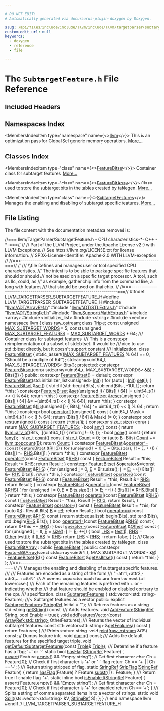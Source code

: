 ```yaml
---

# DO NOT EDIT!
# Automatically generated via docusaurus-plugin-doxygen by Doxygen.

slug: /api/files/include/include/llvm/include/llvm/targetparser/subtargetfeature-h
custom_edit_url: null
keywords:
  - doxygen
  - reference
  - file

---
```





# The `SubtargetFeature.h` File Reference

<DoxygenPage pluginConfig={pluginConfig}>



## Included Headers

<IncludesList>
<IncludesListItem
  filePath="llvm/ADT/ArrayRef.h"
  permalink="/docs/api/files/include/include/llvm/include/llvm/adt/arrayref-h"
  isLocal="true" />
<IncludesListItem
  filePath="llvm/ADT/STLExtras.h"
  permalink="/docs/api/files/include/include/llvm/include/llvm/adt/stlextras-h"
  isLocal="true" />
<IncludesListItem
  filePath="llvm/ADT/StringRef.h"
  permalink="/docs/api/files/include/include/llvm/include/llvm/adt/stringref-h"
  isLocal="true" />
<IncludesListItem
  filePath="llvm/Support/MathExtras.h"
  permalink="/docs/api/files/include/include/llvm/include/llvm/support/mathextras-h"
  isLocal="true" />
<IncludesListItem
  filePath="array"
  permalink=""
  isLocal="false" />
<IncludesListItem
  filePath="initializer_list"
  permalink=""
  isLocal="false" />
<IncludesListItem
  filePath="string"
  permalink=""
  isLocal="false" />
<IncludesListItem
  filePath="vector"
  permalink=""
  isLocal="false" />
</IncludesList>

## Namespaces Index

<MembersIndex>

<MembersIndexItem
  type="namespace"
  name={<><a href="/docs/api/namespaces/llvm">llvm</a></>}>
This is an optimization pass for GlobalISel generic memory operations. <a href="/docs/api/namespaces/llvm/#details">More...</a>
</MembersIndexItem>

</MembersIndex>

## Classes Index

<MembersIndex>

<MembersIndexItem
  type="class"
  name={<><a href="/docs/api/classes/llvm/featurebitset">FeatureBitset</a></>}>
Container class for subtarget features. <a href="/docs/api/classes/llvm/featurebitset/#details">More...</a>
</MembersIndexItem>

<MembersIndexItem
  type="class"
  name={<><a href="/docs/api/classes/llvm/featurebitarray">FeatureBitArray</a></>}>
Class used to store the subtarget bits in the tables created by tablegen. <a href="/docs/api/classes/llvm/featurebitarray/#details">More...</a>
</MembersIndexItem>

<MembersIndexItem
  type="class"
  name={<><a href="/docs/api/classes/llvm/subtargetfeatures">SubtargetFeatures</a></>}>
Manages the enabling and disabling of subtarget specific features. <a href="/docs/api/classes/llvm/subtargetfeatures/#details">More...</a>
</MembersIndexItem>

</MembersIndex>


## File Listing

The file content with the documentation metadata removed is:

<ProgramListing>

<Link id="l00001" /><CodeLine lineNumber="1"><span class="doxyHighlightComment">//=== llvm/TargetParser/SubtargetFeature.h - CPU characteristics-&#42;- C++ -&#42;-===//</span></CodeLine>
<Link id="l00002" /><CodeLine lineNumber="2"><span class="doxyHighlightComment">//</span></CodeLine>
<Link id="l00003" /><CodeLine lineNumber="3"><span class="doxyHighlightComment">// Part of the LLVM Project, under the Apache License v2.0 with LLVM Exceptions.</span></CodeLine>
<Link id="l00004" /><CodeLine lineNumber="4"><span class="doxyHighlightComment">// See https://llvm.org/LICENSE.txt for license information.</span></CodeLine>
<Link id="l00005" /><CodeLine lineNumber="5"><span class="doxyHighlightComment">// SPDX-License-Identifier: Apache-2.0 WITH LLVM-exception</span></CodeLine>
<Link id="l00006" /><CodeLine lineNumber="6"><span class="doxyHighlightComment">//</span></CodeLine>
<Link id="l00007" /><CodeLine lineNumber="7"><span class="doxyHighlightComment">//===----------------------------------------------------------------------===//</span></CodeLine>
<Link id="l00008" /><CodeLine lineNumber="8"><span class="doxyHighlightComment">//</span></CodeLine>
<Link id="l00009" /><CodeLine lineNumber="9"><span class="doxyHighlightComment">/// \\file Defines and manages user or tool specified CPU characteristics.</span></CodeLine>
<Link id="l00010" /><CodeLine lineNumber="10"><span class="doxyHighlightComment">/// The intent is to be able to package specific features that should or should</span></CodeLine>
<Link id="l00011" /><CodeLine lineNumber="11"><span class="doxyHighlightComment">/// not be used on a specific target processor.  A tool, such as llc, could, as</span></CodeLine>
<Link id="l00012" /><CodeLine lineNumber="12"><span class="doxyHighlightComment">/// as example, gather chip info from the command line, a long with features</span></CodeLine>
<Link id="l00013" /><CodeLine lineNumber="13"><span class="doxyHighlightComment">/// that should be used on that chip.</span></CodeLine>
<Link id="l00014" /><CodeLine lineNumber="14"><span class="doxyHighlightComment">//</span></CodeLine>
<Link id="l00015" /><CodeLine lineNumber="15"><span class="doxyHighlightComment">//===----------------------------------------------------------------------===//</span></CodeLine>
<Link id="l00016" /><CodeLine lineNumber="16"></CodeLine>
<Link id="l00017" /><CodeLine lineNumber="17"><span class="doxyHighlightPreprocessor">#ifndef LLVM&#95;TARGETPARSER&#95;SUBTARGETFEATURE&#95;H</span></CodeLine>
<Link id="l00018" /><CodeLine lineNumber="18"><span class="doxyHighlightPreprocessor">#define LLVM&#95;TARGETPARSER&#95;SUBTARGETFEATURE&#95;H</span></CodeLine>
<Link id="l00019" /><CodeLine lineNumber="19"></CodeLine>
<Link id="l00020" /><CodeLine lineNumber="20"><span class="doxyHighlightPreprocessor">#include &quot;<a href="/docs/api/files/include/include/llvm/include/llvm/adt/arrayref-h">llvm/ADT/ArrayRef.h</a>&quot;</span></CodeLine>
<Link id="l00021" /><CodeLine lineNumber="21"><span class="doxyHighlightPreprocessor">#include &quot;<a href="/docs/api/files/include/include/llvm/include/llvm/adt/stlextras-h">llvm/ADT/STLExtras.h</a>&quot;</span></CodeLine>
<Link id="l00022" /><CodeLine lineNumber="22"><span class="doxyHighlightPreprocessor">#include &quot;<a href="/docs/api/files/include/include/llvm/include/llvm/adt/stringref-h">llvm/ADT/StringRef.h</a>&quot;</span></CodeLine>
<Link id="l00023" /><CodeLine lineNumber="23"><span class="doxyHighlightPreprocessor">#include &quot;<a href="/docs/api/files/include/include/llvm/include/llvm/support/mathextras-h">llvm/Support/MathExtras.h</a>&quot;</span></CodeLine>
<Link id="l00024" /><CodeLine lineNumber="24"><span class="doxyHighlightPreprocessor">#include &lt;array&gt;</span></CodeLine>
<Link id="l00025" /><CodeLine lineNumber="25"><span class="doxyHighlightPreprocessor">#include &lt;initializer&#95;list&gt;</span></CodeLine>
<Link id="l00026" /><CodeLine lineNumber="26"><span class="doxyHighlightPreprocessor">#include &lt;string&gt;</span></CodeLine>
<Link id="l00027" /><CodeLine lineNumber="27"><span class="doxyHighlightPreprocessor">#include &lt;vector&gt;</span></CodeLine>
<Link id="l00028" /><CodeLine lineNumber="28"></CodeLine>
<Link id="l00029" /><CodeLine lineNumber="29"><span class="doxyHighlightKeyword">namespace </span><span class="doxyHighlight"><a href="/docs/api/namespaces/llvm">llvm</a> &#123;</span></CodeLine>
<Link id="l00030" /><CodeLine lineNumber="30"></CodeLine>
<Link id="l00031" /><CodeLine lineNumber="31"><span class="doxyHighlightKeyword">class </span><span class="doxyHighlight"><a href="/docs/api/classes/llvm/raw-ostream">raw&#95;ostream</a>;</span></CodeLine>
<Link id="l00032" /><CodeLine lineNumber="32"><span class="doxyHighlightKeyword">class </span><span class="doxyHighlight"><a href="/docs/api/classes/llvm/triple">Triple</a>;</span></CodeLine>
<Link id="l00033" /><CodeLine lineNumber="33"></CodeLine>
<Link id="l00034" /><CodeLine lineNumber="34" lineLink="/docs/api/namespaces/llvm/#aba72d8ae24eb61078096f50ae780bd30"><span class="doxyHighlightKeyword">const</span><span class="doxyHighlight"> </span><span class="doxyHighlightKeywordType">unsigned</span><span class="doxyHighlight"> <a href="/docs/api/namespaces/llvm/#aba72d8ae24eb61078096f50ae780bd30">MAX&#95;SUBTARGET&#95;WORDS</a> = 5;</span></CodeLine>
<Link id="l00035" /><CodeLine lineNumber="35" lineLink="/docs/api/namespaces/llvm/#a01df264ee0f0b191e89311709c67f0dc"><span class="doxyHighlightKeyword">const</span><span class="doxyHighlight"> </span><span class="doxyHighlightKeywordType">unsigned</span><span class="doxyHighlight"> <a href="/docs/api/namespaces/llvm/#a01df264ee0f0b191e89311709c67f0dc">MAX&#95;SUBTARGET&#95;FEATURES</a> = <a href="/docs/api/namespaces/llvm/#aba72d8ae24eb61078096f50ae780bd30">MAX&#95;SUBTARGET&#95;WORDS</a> &#42; 64;</span></CodeLine>
<Link id="l00036" /><CodeLine lineNumber="36"></CodeLine>
<Link id="l00037" /><CodeLine lineNumber="37"><span class="doxyHighlightComment">/// Container class for subtarget features.</span></CodeLine>
<Link id="l00038" /><CodeLine lineNumber="38"><span class="doxyHighlightComment">/// This is a constexpr reimplementation of a subset of std::bitset. It would be</span></CodeLine>
<Link id="l00039" /><CodeLine lineNumber="39"><span class="doxyHighlightComment">/// nice to use std::bitset directly, but it doesn&#39;t support constant</span></CodeLine>
<Link id="l00040" /><CodeLine lineNumber="40"><span class="doxyHighlightComment">/// initialization.</span></CodeLine>
<Link id="l00041" /><CodeLine lineNumber="41" lineLink="/docs/api/classes/llvm/featurebitset"><span class="doxyHighlightKeyword">class </span><span class="doxyHighlight"><a href="/docs/api/classes/llvm/featurebitset/#a0e07d5143362d63a8202333029b280e8">FeatureBitset</a> &#123;</span></CodeLine>
<Link id="l00042" /><CodeLine lineNumber="42"><span class="doxyHighlight">  </span><span class="doxyHighlightKeyword">static&#95;assert</span><span class="doxyHighlight">((<a href="/docs/api/namespaces/llvm/#a01df264ee0f0b191e89311709c67f0dc">MAX&#95;SUBTARGET&#95;FEATURES</a> % 64) == 0,</span></CodeLine>
<Link id="l00043" /><CodeLine lineNumber="43"><span class="doxyHighlight">                </span><span class="doxyHighlightStringLiteral">&quot;Should be a multiple of 64!&quot;</span><span class="doxyHighlight">);</span></CodeLine>
<Link id="l00044" /><CodeLine lineNumber="44"><span class="doxyHighlight">  std::array&lt;uint64&#95;t, MAX&#95;SUBTARGET&#95;WORDS&gt; Bits&#123;&#125;;</span></CodeLine>
<Link id="l00045" /><CodeLine lineNumber="45"></CodeLine>
<Link id="l00046" /><CodeLine lineNumber="46"><span class="doxyHighlightKeyword">protected</span><span class="doxyHighlight">:</span></CodeLine>
<Link id="l00047" /><CodeLine lineNumber="47" lineLink="/docs/api/classes/llvm/featurebitset/#a0e07d5143362d63a8202333029b280e8"><span class="doxyHighlight">  </span><span class="doxyHighlightKeyword">constexpr</span><span class="doxyHighlight"> <a href="/docs/api/classes/llvm/featurebitset/#a0e07d5143362d63a8202333029b280e8">FeatureBitset</a>(</span><span class="doxyHighlightKeyword">const</span><span class="doxyHighlight"> std::array&lt;uint64&#95;t, MAX&#95;SUBTARGET&#95;WORDS&gt; &amp;<a href="/docs/api/files/lib/lib/ir/builtingcs-cpp/#ae76959fe811ba090de4cba69ac00f1da">B</a>)</span></CodeLine>
<Link id="l00048" /><CodeLine lineNumber="48"><span class="doxyHighlight">      : Bits&#123;<a href="/docs/api/files/lib/lib/ir/builtingcs-cpp/#ae76959fe811ba090de4cba69ac00f1da">B</a>&#125; &#123;&#125;</span></CodeLine>
<Link id="l00049" /><CodeLine lineNumber="49"></CodeLine>
<Link id="l00050" /><CodeLine lineNumber="50"><span class="doxyHighlightKeyword">public</span><span class="doxyHighlight">:</span></CodeLine>
<Link id="l00051" /><CodeLine lineNumber="51" lineLink="/docs/api/classes/llvm/featurebitset/#a5c5ae7d3a4707f06790b68ef0422a23d"><span class="doxyHighlight">  </span><span class="doxyHighlightKeyword">constexpr</span><span class="doxyHighlight"> <a href="/docs/api/classes/llvm/featurebitset/#a5c5ae7d3a4707f06790b68ef0422a23d">FeatureBitset</a>() = </span><span class="doxyHighlightKeywordFlow">default</span><span class="doxyHighlight">;</span></CodeLine>
<Link id="l00052" /><CodeLine lineNumber="52" lineLink="/docs/api/classes/llvm/featurebitset/#a89c823aee257d38096846f2ec188a38a"><span class="doxyHighlight">  </span><span class="doxyHighlightKeyword">constexpr</span><span class="doxyHighlight"> <a href="/docs/api/classes/llvm/featurebitset/#a89c823aee257d38096846f2ec188a38a">FeatureBitset</a>(std::initializer&#95;list&lt;unsigned&gt; <a href="/docs/api/classes/llvm/init">Init</a>) &#123;</span></CodeLine>
<Link id="l00053" /><CodeLine lineNumber="53"><span class="doxyHighlight">    </span><span class="doxyHighlightKeywordFlow">for</span><span class="doxyHighlight"> (</span><span class="doxyHighlightKeyword">auto</span><span class="doxyHighlight"> <a href="/docs/api/files/lib/lib/support/md5-cpp/#ac0eafdc9ee161b71e7af98af736952fd">I</a> : <a href="/docs/api/classes/llvm/init">Init</a>)</span></CodeLine>
<Link id="l00054" /><CodeLine lineNumber="54"><span class="doxyHighlight">      <a href="/docs/api/classes/llvm/featurebitset/#a54e5f414a306634a73023a4ca94aa776">set</a>(<a href="/docs/api/files/lib/lib/support/md5-cpp/#ac0eafdc9ee161b71e7af98af736952fd">I</a>);</span></CodeLine>
<Link id="l00055" /><CodeLine lineNumber="55"><span class="doxyHighlight">  &#125;</span></CodeLine>
<Link id="l00056" /><CodeLine lineNumber="56"></CodeLine>
<Link id="l00057" /><CodeLine lineNumber="57" lineLink="/docs/api/classes/llvm/featurebitset/#a54e5f414a306634a73023a4ca94aa776"><span class="doxyHighlight">  <a href="/docs/api/classes/llvm/featurebitset/#a0e07d5143362d63a8202333029b280e8">FeatureBitset</a> &amp;<a href="/docs/api/classes/llvm/featurebitset/#a54e5f414a306634a73023a4ca94aa776">set</a>() &#123;</span></CodeLine>
<Link id="l00058" /><CodeLine lineNumber="58"><span class="doxyHighlight">    std::fill(std::begin(Bits), std::end(Bits), -1ULL);</span></CodeLine>
<Link id="l00059" /><CodeLine lineNumber="59"><span class="doxyHighlight">    </span><span class="doxyHighlightKeywordFlow">return</span><span class="doxyHighlight"> &#42;</span><span class="doxyHighlightKeyword">this</span><span class="doxyHighlight">;</span></CodeLine>
<Link id="l00060" /><CodeLine lineNumber="60"><span class="doxyHighlight">  &#125;</span></CodeLine>
<Link id="l00061" /><CodeLine lineNumber="61"></CodeLine>
<Link id="l00062" /><CodeLine lineNumber="62" lineLink="/docs/api/classes/llvm/featurebitset/#a441d6d7b026c4de8b2c7f864cdf0efef"><span class="doxyHighlight">  </span><span class="doxyHighlightKeyword">constexpr</span><span class="doxyHighlight"> <a href="/docs/api/classes/llvm/featurebitset/#a0e07d5143362d63a8202333029b280e8">FeatureBitset</a> &amp;<a href="/docs/api/classes/llvm/featurebitset/#a441d6d7b026c4de8b2c7f864cdf0efef">set</a>(</span><span class="doxyHighlightKeywordType">unsigned</span><span class="doxyHighlight"> <a href="/docs/api/files/lib/lib/support/md5-cpp/#ac0eafdc9ee161b71e7af98af736952fd">I</a>) &#123;</span></CodeLine>
<Link id="l00063" /><CodeLine lineNumber="63"><span class="doxyHighlight">    Bits&#91;<a href="/docs/api/files/lib/lib/support/md5-cpp/#ac0eafdc9ee161b71e7af98af736952fd">I</a> / 64&#93; |= uint64&#95;t(1) &lt;&lt; (<a href="/docs/api/files/lib/lib/support/md5-cpp/#ac0eafdc9ee161b71e7af98af736952fd">I</a> % 64);</span></CodeLine>
<Link id="l00064" /><CodeLine lineNumber="64"><span class="doxyHighlight">    </span><span class="doxyHighlightKeywordFlow">return</span><span class="doxyHighlight"> &#42;</span><span class="doxyHighlightKeyword">this</span><span class="doxyHighlight">;</span></CodeLine>
<Link id="l00065" /><CodeLine lineNumber="65"><span class="doxyHighlight">  &#125;</span></CodeLine>
<Link id="l00066" /><CodeLine lineNumber="66"></CodeLine>
<Link id="l00067" /><CodeLine lineNumber="67" lineLink="/docs/api/classes/llvm/featurebitset/#a20907c2cbc50e3cad93df4c7e49e2b3b"><span class="doxyHighlight">  </span><span class="doxyHighlightKeyword">constexpr</span><span class="doxyHighlight"> <a href="/docs/api/classes/llvm/featurebitset/#a0e07d5143362d63a8202333029b280e8">FeatureBitset</a> &amp;<a href="/docs/api/classes/llvm/featurebitset/#a20907c2cbc50e3cad93df4c7e49e2b3b">reset</a>(</span><span class="doxyHighlightKeywordType">unsigned</span><span class="doxyHighlight"> <a href="/docs/api/files/lib/lib/support/md5-cpp/#ac0eafdc9ee161b71e7af98af736952fd">I</a>) &#123;</span></CodeLine>
<Link id="l00068" /><CodeLine lineNumber="68"><span class="doxyHighlight">    Bits&#91;<a href="/docs/api/files/lib/lib/support/md5-cpp/#ac0eafdc9ee161b71e7af98af736952fd">I</a> / 64&#93; &amp;= ~(uint64&#95;t(1) &lt;&lt; (<a href="/docs/api/files/lib/lib/support/md5-cpp/#ac0eafdc9ee161b71e7af98af736952fd">I</a> % 64));</span></CodeLine>
<Link id="l00069" /><CodeLine lineNumber="69"><span class="doxyHighlight">    </span><span class="doxyHighlightKeywordFlow">return</span><span class="doxyHighlight"> &#42;</span><span class="doxyHighlightKeyword">this</span><span class="doxyHighlight">;</span></CodeLine>
<Link id="l00070" /><CodeLine lineNumber="70"><span class="doxyHighlight">  &#125;</span></CodeLine>
<Link id="l00071" /><CodeLine lineNumber="71"></CodeLine>
<Link id="l00072" /><CodeLine lineNumber="72" lineLink="/docs/api/classes/llvm/featurebitset/#a54ab816fd39422eb444d7d1e01b50dd0"><span class="doxyHighlight">  </span><span class="doxyHighlightKeyword">constexpr</span><span class="doxyHighlight"> <a href="/docs/api/classes/llvm/featurebitset/#a0e07d5143362d63a8202333029b280e8">FeatureBitset</a> &amp;<a href="/docs/api/classes/llvm/featurebitset/#a54ab816fd39422eb444d7d1e01b50dd0">flip</a>(</span><span class="doxyHighlightKeywordType">unsigned</span><span class="doxyHighlight"> <a href="/docs/api/files/lib/lib/support/md5-cpp/#ac0eafdc9ee161b71e7af98af736952fd">I</a>) &#123;</span></CodeLine>
<Link id="l00073" /><CodeLine lineNumber="73"><span class="doxyHighlight">    Bits&#91;<a href="/docs/api/files/lib/lib/support/md5-cpp/#ac0eafdc9ee161b71e7af98af736952fd">I</a> / 64&#93; ^= uint64&#95;t(1) &lt;&lt; (<a href="/docs/api/files/lib/lib/support/md5-cpp/#ac0eafdc9ee161b71e7af98af736952fd">I</a> % 64);</span></CodeLine>
<Link id="l00074" /><CodeLine lineNumber="74"><span class="doxyHighlight">    </span><span class="doxyHighlightKeywordFlow">return</span><span class="doxyHighlight"> &#42;</span><span class="doxyHighlightKeyword">this</span><span class="doxyHighlight">;</span></CodeLine>
<Link id="l00075" /><CodeLine lineNumber="75"><span class="doxyHighlight">  &#125;</span></CodeLine>
<Link id="l00076" /><CodeLine lineNumber="76"></CodeLine>
<Link id="l00077" /><CodeLine lineNumber="77" lineLink="/docs/api/classes/llvm/featurebitset/#a252c6da0883abd4893ce1b1831401274"><span class="doxyHighlight">  </span><span class="doxyHighlightKeyword">constexpr</span><span class="doxyHighlight"> </span><span class="doxyHighlightKeywordType">bool</span><span class="doxyHighlight"> <a href="/docs/api/classes/llvm/featurebitset/#a252c6da0883abd4893ce1b1831401274">operator&#91;&#93;</a>(</span><span class="doxyHighlightKeywordType">unsigned</span><span class="doxyHighlight"> <a href="/docs/api/files/lib/lib/support/md5-cpp/#ac0eafdc9ee161b71e7af98af736952fd">I</a>)</span><span class="doxyHighlightKeyword"> const </span><span class="doxyHighlight">&#123;</span></CodeLine>
<Link id="l00078" /><CodeLine lineNumber="78"><span class="doxyHighlight">    uint64&#95;t Mask = uint64&#95;t(1) &lt;&lt; (<a href="/docs/api/files/lib/lib/support/md5-cpp/#ac0eafdc9ee161b71e7af98af736952fd">I</a> % 64);</span></CodeLine>
<Link id="l00079" /><CodeLine lineNumber="79"><span class="doxyHighlight">    </span><span class="doxyHighlightKeywordFlow">return</span><span class="doxyHighlight"> (Bits&#91;<a href="/docs/api/files/lib/lib/support/md5-cpp/#ac0eafdc9ee161b71e7af98af736952fd">I</a> / 64&#93; &amp; Mask) != 0;</span></CodeLine>
<Link id="l00080" /><CodeLine lineNumber="80"><span class="doxyHighlight">  &#125;</span></CodeLine>
<Link id="l00081" /><CodeLine lineNumber="81"></CodeLine>
<Link id="l00082" /><CodeLine lineNumber="82" lineLink="/docs/api/classes/llvm/featurebitset/#a4fce0696a3465a5f24d788288f23f6bf"><span class="doxyHighlight">  </span><span class="doxyHighlightKeyword">constexpr</span><span class="doxyHighlight"> </span><span class="doxyHighlightKeywordType">bool</span><span class="doxyHighlight"> <a href="/docs/api/classes/llvm/featurebitset/#a4fce0696a3465a5f24d788288f23f6bf">test</a>(</span><span class="doxyHighlightKeywordType">unsigned</span><span class="doxyHighlight"> <a href="/docs/api/files/lib/lib/support/md5-cpp/#ac0eafdc9ee161b71e7af98af736952fd">I</a>)</span><span class="doxyHighlightKeyword"> const </span><span class="doxyHighlight">&#123; </span><span class="doxyHighlightKeywordFlow">return</span><span class="doxyHighlight"> (&#42;</span><span class="doxyHighlightKeyword">this</span><span class="doxyHighlight">)&#91;<a href="/docs/api/files/lib/lib/support/md5-cpp/#ac0eafdc9ee161b71e7af98af736952fd">I</a>&#93;; &#125;</span></CodeLine>
<Link id="l00083" /><CodeLine lineNumber="83"></CodeLine>
<Link id="l00084" /><CodeLine lineNumber="84" lineLink="/docs/api/classes/llvm/featurebitset/#aec33832bdf233909649a8632be33aa0c"><span class="doxyHighlight">  </span><span class="doxyHighlightKeyword">constexpr</span><span class="doxyHighlight"> </span><span class="doxyHighlightKeywordType">size&#95;t</span><span class="doxyHighlight"> <a href="/docs/api/classes/llvm/featurebitset/#aec33832bdf233909649a8632be33aa0c">size</a>()</span><span class="doxyHighlightKeyword"> const </span><span class="doxyHighlight">&#123; </span><span class="doxyHighlightKeywordFlow">return</span><span class="doxyHighlight"> <a href="/docs/api/namespaces/llvm/#a01df264ee0f0b191e89311709c67f0dc">MAX&#95;SUBTARGET&#95;FEATURES</a>; &#125;</span></CodeLine>
<Link id="l00085" /><CodeLine lineNumber="85"></CodeLine>
<Link id="l00086" /><CodeLine lineNumber="86" lineLink="/docs/api/classes/llvm/featurebitset/#a13ecaf937de861fc3149cea0da6b82b2"><span class="doxyHighlight">  </span><span class="doxyHighlightKeywordType">bool</span><span class="doxyHighlight"> <a href="/docs/api/classes/llvm/featurebitset/#a13ecaf937de861fc3149cea0da6b82b2">any</a>()</span><span class="doxyHighlightKeyword"> const </span><span class="doxyHighlight">&#123;</span></CodeLine>
<Link id="l00087" /><CodeLine lineNumber="87"><span class="doxyHighlight">    </span><span class="doxyHighlightKeywordFlow">return</span><span class="doxyHighlight"> <a href="/docs/api/namespaces/llvm/#a61d13d6824ec46c31260a4fd0997eda0">llvm::any&#95;of</a>(Bits, &#91;&#93;(uint64&#95;t <a href="/docs/api/files/lib/lib/support/md5-cpp/#ac0eafdc9ee161b71e7af98af736952fd">I</a>) &#123; </span><span class="doxyHighlightKeywordFlow">return</span><span class="doxyHighlight"> <a href="/docs/api/files/lib/lib/support/md5-cpp/#ac0eafdc9ee161b71e7af98af736952fd">I</a> != 0; &#125;);</span></CodeLine>
<Link id="l00088" /><CodeLine lineNumber="88"><span class="doxyHighlight">  &#125;</span></CodeLine>
<Link id="l00089" /><CodeLine lineNumber="89" lineLink="/docs/api/classes/llvm/featurebitset/#abfdb417afa4938d4f4208235ebc65c7c"><span class="doxyHighlight">  </span><span class="doxyHighlightKeywordType">bool</span><span class="doxyHighlight"> <a href="/docs/api/classes/llvm/featurebitset/#abfdb417afa4938d4f4208235ebc65c7c">none</a>()</span><span class="doxyHighlightKeyword"> const </span><span class="doxyHighlight">&#123; </span><span class="doxyHighlightKeywordFlow">return</span><span class="doxyHighlight"> !<a href="/docs/api/classes/llvm/featurebitset/#a13ecaf937de861fc3149cea0da6b82b2">any</a>(); &#125;</span></CodeLine>
<Link id="l00090" /><CodeLine lineNumber="90" lineLink="/docs/api/classes/llvm/featurebitset/#a6ce4789ee3e938b5f21eb532291e7ffa"><span class="doxyHighlight">  </span><span class="doxyHighlightKeywordType">size&#95;t</span><span class="doxyHighlight"> <a href="/docs/api/classes/llvm/featurebitset/#a6ce4789ee3e938b5f21eb532291e7ffa">count</a>()</span><span class="doxyHighlightKeyword"> const </span><span class="doxyHighlight">&#123;</span></CodeLine>
<Link id="l00091" /><CodeLine lineNumber="91"><span class="doxyHighlight">    </span><span class="doxyHighlightKeywordType">size&#95;t</span><span class="doxyHighlight"> <a href="/docs/api/namespaces/llvm/#a845e08be4b0320d66901a66b0c0e9509">Count</a> = 0;</span></CodeLine>
<Link id="l00092" /><CodeLine lineNumber="92"><span class="doxyHighlight">    </span><span class="doxyHighlightKeywordFlow">for</span><span class="doxyHighlight"> (</span><span class="doxyHighlightKeyword">auto</span><span class="doxyHighlight"> <a href="/docs/api/files/lib/lib/ir/builtingcs-cpp/#ae76959fe811ba090de4cba69ac00f1da">B</a> : Bits)</span></CodeLine>
<Link id="l00093" /><CodeLine lineNumber="93"><span class="doxyHighlight">      <a href="/docs/api/namespaces/llvm/#a845e08be4b0320d66901a66b0c0e9509">Count</a> += <a href="/docs/api/namespaces/llvm/#a0eea77e7bfa82e0219d2ec7b4efbc94f">llvm::popcount</a>(<a href="/docs/api/files/lib/lib/ir/builtingcs-cpp/#ae76959fe811ba090de4cba69ac00f1da">B</a>);</span></CodeLine>
<Link id="l00094" /><CodeLine lineNumber="94"><span class="doxyHighlight">    </span><span class="doxyHighlightKeywordFlow">return</span><span class="doxyHighlight"> <a href="/docs/api/namespaces/llvm/#a845e08be4b0320d66901a66b0c0e9509">Count</a>;</span></CodeLine>
<Link id="l00095" /><CodeLine lineNumber="95"><span class="doxyHighlight">  &#125;</span></CodeLine>
<Link id="l00096" /><CodeLine lineNumber="96"></CodeLine>
<Link id="l00097" /><CodeLine lineNumber="97" lineLink="/docs/api/classes/llvm/featurebitset/#a30c6de56b09a8e08ecda9c0d34914ad8"><span class="doxyHighlight">  </span><span class="doxyHighlightKeyword">constexpr</span><span class="doxyHighlight"> <a href="/docs/api/classes/llvm/featurebitset/#a0e07d5143362d63a8202333029b280e8">FeatureBitset</a> &amp;<a href="/docs/api/classes/llvm/featurebitset/#a30c6de56b09a8e08ecda9c0d34914ad8">operator^=</a>(</span><span class="doxyHighlightKeyword">const</span><span class="doxyHighlight"> <a href="/docs/api/classes/llvm/featurebitset/#a0e07d5143362d63a8202333029b280e8">FeatureBitset</a> &amp;<a href="/docs/api/files/lib/lib/target/lib/target/x86/x86partialreduction-cpp/#a87b8bfbbe9d8f7146d7f20a5fb42efd0">RHS</a>) &#123;</span></CodeLine>
<Link id="l00098" /><CodeLine lineNumber="98"><span class="doxyHighlight">    </span><span class="doxyHighlightKeywordFlow">for</span><span class="doxyHighlight"> (</span><span class="doxyHighlightKeywordType">unsigned</span><span class="doxyHighlight"> <a href="/docs/api/files/lib/lib/support/md5-cpp/#ac0eafdc9ee161b71e7af98af736952fd">I</a> = 0, <a href="/docs/api/files/lib/lib/ir/builtingcs-cpp/#abb2b3a60ccc38a28239e19a1646e0c8a">E</a> = Bits.size(); <a href="/docs/api/files/lib/lib/support/md5-cpp/#ac0eafdc9ee161b71e7af98af736952fd">I</a> != <a href="/docs/api/files/lib/lib/ir/builtingcs-cpp/#abb2b3a60ccc38a28239e19a1646e0c8a">E</a>; ++<a href="/docs/api/files/lib/lib/support/md5-cpp/#ac0eafdc9ee161b71e7af98af736952fd">I</a>) &#123;</span></CodeLine>
<Link id="l00099" /><CodeLine lineNumber="99"><span class="doxyHighlight">      Bits&#91;<a href="/docs/api/files/lib/lib/support/md5-cpp/#ac0eafdc9ee161b71e7af98af736952fd">I</a>&#93; ^= <a href="/docs/api/files/lib/lib/target/lib/target/x86/x86partialreduction-cpp/#a87b8bfbbe9d8f7146d7f20a5fb42efd0">RHS</a>.Bits&#91;<a href="/docs/api/files/lib/lib/support/md5-cpp/#ac0eafdc9ee161b71e7af98af736952fd">I</a>&#93;;</span></CodeLine>
<Link id="l00100" /><CodeLine lineNumber="100"><span class="doxyHighlight">    &#125;</span></CodeLine>
<Link id="l00101" /><CodeLine lineNumber="101"><span class="doxyHighlight">    </span><span class="doxyHighlightKeywordFlow">return</span><span class="doxyHighlight"> &#42;</span><span class="doxyHighlightKeyword">this</span><span class="doxyHighlight">;</span></CodeLine>
<Link id="l00102" /><CodeLine lineNumber="102"><span class="doxyHighlight">  &#125;</span></CodeLine>
<Link id="l00103" /><CodeLine lineNumber="103" lineLink="/docs/api/classes/llvm/featurebitset/#af61fb4511c9b52023328d035c3f36ea0"><span class="doxyHighlight">  </span><span class="doxyHighlightKeyword">constexpr</span><span class="doxyHighlight"> <a href="/docs/api/classes/llvm/featurebitset/#a0e07d5143362d63a8202333029b280e8">FeatureBitset</a> <a href="/docs/api/classes/llvm/featurebitset/#af61fb4511c9b52023328d035c3f36ea0">operator^</a>(</span><span class="doxyHighlightKeyword">const</span><span class="doxyHighlight"> <a href="/docs/api/classes/llvm/featurebitset/#a0e07d5143362d63a8202333029b280e8">FeatureBitset</a> &amp;<a href="/docs/api/files/lib/lib/target/lib/target/x86/x86partialreduction-cpp/#a87b8bfbbe9d8f7146d7f20a5fb42efd0">RHS</a>)</span><span class="doxyHighlightKeyword"> const </span><span class="doxyHighlight">&#123;</span></CodeLine>
<Link id="l00104" /><CodeLine lineNumber="104"><span class="doxyHighlight">    <a href="/docs/api/classes/llvm/featurebitset/#a0e07d5143362d63a8202333029b280e8">FeatureBitset</a> Result = &#42;</span><span class="doxyHighlightKeyword">this</span><span class="doxyHighlight">;</span></CodeLine>
<Link id="l00105" /><CodeLine lineNumber="105"><span class="doxyHighlight">    Result ^= <a href="/docs/api/files/lib/lib/target/lib/target/x86/x86partialreduction-cpp/#a87b8bfbbe9d8f7146d7f20a5fb42efd0">RHS</a>;</span></CodeLine>
<Link id="l00106" /><CodeLine lineNumber="106"><span class="doxyHighlight">    </span><span class="doxyHighlightKeywordFlow">return</span><span class="doxyHighlight"> Result;</span></CodeLine>
<Link id="l00107" /><CodeLine lineNumber="107"><span class="doxyHighlight">  &#125;</span></CodeLine>
<Link id="l00108" /><CodeLine lineNumber="108"></CodeLine>
<Link id="l00109" /><CodeLine lineNumber="109" lineLink="/docs/api/classes/llvm/featurebitset/#a10d75044bbec3109319d5c4cc84e401e"><span class="doxyHighlight">  </span><span class="doxyHighlightKeyword">constexpr</span><span class="doxyHighlight"> <a href="/docs/api/classes/llvm/featurebitset/#a0e07d5143362d63a8202333029b280e8">FeatureBitset</a> &amp;<a href="/docs/api/classes/llvm/featurebitset/#a10d75044bbec3109319d5c4cc84e401e">operator&amp;=</a>(</span><span class="doxyHighlightKeyword">const</span><span class="doxyHighlight"> <a href="/docs/api/classes/llvm/featurebitset/#a0e07d5143362d63a8202333029b280e8">FeatureBitset</a> &amp;<a href="/docs/api/files/lib/lib/target/lib/target/x86/x86partialreduction-cpp/#a87b8bfbbe9d8f7146d7f20a5fb42efd0">RHS</a>) &#123;</span></CodeLine>
<Link id="l00110" /><CodeLine lineNumber="110"><span class="doxyHighlight">    </span><span class="doxyHighlightKeywordFlow">for</span><span class="doxyHighlight"> (</span><span class="doxyHighlightKeywordType">unsigned</span><span class="doxyHighlight"> <a href="/docs/api/files/lib/lib/support/md5-cpp/#ac0eafdc9ee161b71e7af98af736952fd">I</a> = 0, <a href="/docs/api/files/lib/lib/ir/builtingcs-cpp/#abb2b3a60ccc38a28239e19a1646e0c8a">E</a> = Bits.size(); <a href="/docs/api/files/lib/lib/support/md5-cpp/#ac0eafdc9ee161b71e7af98af736952fd">I</a> != <a href="/docs/api/files/lib/lib/ir/builtingcs-cpp/#abb2b3a60ccc38a28239e19a1646e0c8a">E</a>; ++<a href="/docs/api/files/lib/lib/support/md5-cpp/#ac0eafdc9ee161b71e7af98af736952fd">I</a>)</span></CodeLine>
<Link id="l00111" /><CodeLine lineNumber="111"><span class="doxyHighlight">      Bits&#91;<a href="/docs/api/files/lib/lib/support/md5-cpp/#ac0eafdc9ee161b71e7af98af736952fd">I</a>&#93; &amp;= <a href="/docs/api/files/lib/lib/target/lib/target/x86/x86partialreduction-cpp/#a87b8bfbbe9d8f7146d7f20a5fb42efd0">RHS</a>.Bits&#91;<a href="/docs/api/files/lib/lib/support/md5-cpp/#ac0eafdc9ee161b71e7af98af736952fd">I</a>&#93;;</span></CodeLine>
<Link id="l00112" /><CodeLine lineNumber="112"><span class="doxyHighlight">    </span><span class="doxyHighlightKeywordFlow">return</span><span class="doxyHighlight"> &#42;</span><span class="doxyHighlightKeyword">this</span><span class="doxyHighlight">;</span></CodeLine>
<Link id="l00113" /><CodeLine lineNumber="113"><span class="doxyHighlight">  &#125;</span></CodeLine>
<Link id="l00114" /><CodeLine lineNumber="114" lineLink="/docs/api/classes/llvm/featurebitset/#a9221eae36e693fc83edc21a048222d31"><span class="doxyHighlight">  </span><span class="doxyHighlightKeyword">constexpr</span><span class="doxyHighlight"> <a href="/docs/api/classes/llvm/featurebitset/#a0e07d5143362d63a8202333029b280e8">FeatureBitset</a> <a href="/docs/api/classes/llvm/featurebitset/#a9221eae36e693fc83edc21a048222d31">operator&amp;</a>(</span><span class="doxyHighlightKeyword">const</span><span class="doxyHighlight"> <a href="/docs/api/classes/llvm/featurebitset/#a0e07d5143362d63a8202333029b280e8">FeatureBitset</a> &amp;<a href="/docs/api/files/lib/lib/target/lib/target/x86/x86partialreduction-cpp/#a87b8bfbbe9d8f7146d7f20a5fb42efd0">RHS</a>)</span><span class="doxyHighlightKeyword"> const </span><span class="doxyHighlight">&#123;</span></CodeLine>
<Link id="l00115" /><CodeLine lineNumber="115"><span class="doxyHighlight">    <a href="/docs/api/classes/llvm/featurebitset/#a0e07d5143362d63a8202333029b280e8">FeatureBitset</a> Result = &#42;</span><span class="doxyHighlightKeyword">this</span><span class="doxyHighlight">;</span></CodeLine>
<Link id="l00116" /><CodeLine lineNumber="116"><span class="doxyHighlight">    Result &amp;= <a href="/docs/api/files/lib/lib/target/lib/target/x86/x86partialreduction-cpp/#a87b8bfbbe9d8f7146d7f20a5fb42efd0">RHS</a>;</span></CodeLine>
<Link id="l00117" /><CodeLine lineNumber="117"><span class="doxyHighlight">    </span><span class="doxyHighlightKeywordFlow">return</span><span class="doxyHighlight"> Result;</span></CodeLine>
<Link id="l00118" /><CodeLine lineNumber="118"><span class="doxyHighlight">  &#125;</span></CodeLine>
<Link id="l00119" /><CodeLine lineNumber="119"></CodeLine>
<Link id="l00120" /><CodeLine lineNumber="120" lineLink="/docs/api/classes/llvm/featurebitset/#a1bd450d4f2b0fe29de51f8a72c468faf"><span class="doxyHighlight">  </span><span class="doxyHighlightKeyword">constexpr</span><span class="doxyHighlight"> <a href="/docs/api/classes/llvm/featurebitset/#a0e07d5143362d63a8202333029b280e8">FeatureBitset</a> &amp;<a href="/docs/api/classes/llvm/featurebitset/#a1bd450d4f2b0fe29de51f8a72c468faf">operator|=</a>(</span><span class="doxyHighlightKeyword">const</span><span class="doxyHighlight"> <a href="/docs/api/classes/llvm/featurebitset/#a0e07d5143362d63a8202333029b280e8">FeatureBitset</a> &amp;<a href="/docs/api/files/lib/lib/target/lib/target/x86/x86partialreduction-cpp/#a87b8bfbbe9d8f7146d7f20a5fb42efd0">RHS</a>) &#123;</span></CodeLine>
<Link id="l00121" /><CodeLine lineNumber="121"><span class="doxyHighlight">    </span><span class="doxyHighlightKeywordFlow">for</span><span class="doxyHighlight"> (</span><span class="doxyHighlightKeywordType">unsigned</span><span class="doxyHighlight"> <a href="/docs/api/files/lib/lib/support/md5-cpp/#ac0eafdc9ee161b71e7af98af736952fd">I</a> = 0, <a href="/docs/api/files/lib/lib/ir/builtingcs-cpp/#abb2b3a60ccc38a28239e19a1646e0c8a">E</a> = Bits.size(); <a href="/docs/api/files/lib/lib/support/md5-cpp/#ac0eafdc9ee161b71e7af98af736952fd">I</a> != <a href="/docs/api/files/lib/lib/ir/builtingcs-cpp/#abb2b3a60ccc38a28239e19a1646e0c8a">E</a>; ++<a href="/docs/api/files/lib/lib/support/md5-cpp/#ac0eafdc9ee161b71e7af98af736952fd">I</a>) &#123;</span></CodeLine>
<Link id="l00122" /><CodeLine lineNumber="122"><span class="doxyHighlight">      Bits&#91;<a href="/docs/api/files/lib/lib/support/md5-cpp/#ac0eafdc9ee161b71e7af98af736952fd">I</a>&#93; |= <a href="/docs/api/files/lib/lib/target/lib/target/x86/x86partialreduction-cpp/#a87b8bfbbe9d8f7146d7f20a5fb42efd0">RHS</a>.Bits&#91;<a href="/docs/api/files/lib/lib/support/md5-cpp/#ac0eafdc9ee161b71e7af98af736952fd">I</a>&#93;;</span></CodeLine>
<Link id="l00123" /><CodeLine lineNumber="123"><span class="doxyHighlight">    &#125;</span></CodeLine>
<Link id="l00124" /><CodeLine lineNumber="124"><span class="doxyHighlight">    </span><span class="doxyHighlightKeywordFlow">return</span><span class="doxyHighlight"> &#42;</span><span class="doxyHighlightKeyword">this</span><span class="doxyHighlight">;</span></CodeLine>
<Link id="l00125" /><CodeLine lineNumber="125"><span class="doxyHighlight">  &#125;</span></CodeLine>
<Link id="l00126" /><CodeLine lineNumber="126" lineLink="/docs/api/classes/llvm/featurebitset/#a7c45baf0e20aec37d596fff2aec88fc0"><span class="doxyHighlight">  </span><span class="doxyHighlightKeyword">constexpr</span><span class="doxyHighlight"> <a href="/docs/api/classes/llvm/featurebitset/#a0e07d5143362d63a8202333029b280e8">FeatureBitset</a> <a href="/docs/api/classes/llvm/featurebitset/#a7c45baf0e20aec37d596fff2aec88fc0">operator|</a>(</span><span class="doxyHighlightKeyword">const</span><span class="doxyHighlight"> <a href="/docs/api/classes/llvm/featurebitset/#a0e07d5143362d63a8202333029b280e8">FeatureBitset</a> &amp;<a href="/docs/api/files/lib/lib/target/lib/target/x86/x86partialreduction-cpp/#a87b8bfbbe9d8f7146d7f20a5fb42efd0">RHS</a>)</span><span class="doxyHighlightKeyword"> const </span><span class="doxyHighlight">&#123;</span></CodeLine>
<Link id="l00127" /><CodeLine lineNumber="127"><span class="doxyHighlight">    <a href="/docs/api/classes/llvm/featurebitset/#a0e07d5143362d63a8202333029b280e8">FeatureBitset</a> Result = &#42;</span><span class="doxyHighlightKeyword">this</span><span class="doxyHighlight">;</span></CodeLine>
<Link id="l00128" /><CodeLine lineNumber="128"><span class="doxyHighlight">    Result |= <a href="/docs/api/files/lib/lib/target/lib/target/x86/x86partialreduction-cpp/#a87b8bfbbe9d8f7146d7f20a5fb42efd0">RHS</a>;</span></CodeLine>
<Link id="l00129" /><CodeLine lineNumber="129"><span class="doxyHighlight">    </span><span class="doxyHighlightKeywordFlow">return</span><span class="doxyHighlight"> Result;</span></CodeLine>
<Link id="l00130" /><CodeLine lineNumber="130"><span class="doxyHighlight">  &#125;</span></CodeLine>
<Link id="l00131" /><CodeLine lineNumber="131"></CodeLine>
<Link id="l00132" /><CodeLine lineNumber="132" lineLink="/docs/api/classes/llvm/featurebitset/#aebab5c6448dfac2b157f54cd975482ff"><span class="doxyHighlight">  </span><span class="doxyHighlightKeyword">constexpr</span><span class="doxyHighlight"> <a href="/docs/api/classes/llvm/featurebitset/#a0e07d5143362d63a8202333029b280e8">FeatureBitset</a> <a href="/docs/api/classes/llvm/featurebitset/#aebab5c6448dfac2b157f54cd975482ff">operator~</a>()</span><span class="doxyHighlightKeyword"> const </span><span class="doxyHighlight">&#123;</span></CodeLine>
<Link id="l00133" /><CodeLine lineNumber="133"><span class="doxyHighlight">    <a href="/docs/api/classes/llvm/featurebitset/#a0e07d5143362d63a8202333029b280e8">FeatureBitset</a> Result = &#42;</span><span class="doxyHighlightKeyword">this</span><span class="doxyHighlight">;</span></CodeLine>
<Link id="l00134" /><CodeLine lineNumber="134"><span class="doxyHighlight">    </span><span class="doxyHighlightKeywordFlow">for</span><span class="doxyHighlight"> (</span><span class="doxyHighlightKeyword">auto</span><span class="doxyHighlight"> &amp;<a href="/docs/api/files/lib/lib/ir/builtingcs-cpp/#ae76959fe811ba090de4cba69ac00f1da">B</a> : Result.Bits)</span></CodeLine>
<Link id="l00135" /><CodeLine lineNumber="135"><span class="doxyHighlight">      <a href="/docs/api/files/lib/lib/ir/builtingcs-cpp/#ae76959fe811ba090de4cba69ac00f1da">B</a> = <a href="/docs/api/files/lib/lib/ir/builtingcs-cpp/#ae76959fe811ba090de4cba69ac00f1da">~B</a>;</span></CodeLine>
<Link id="l00136" /><CodeLine lineNumber="136"><span class="doxyHighlight">    </span><span class="doxyHighlightKeywordFlow">return</span><span class="doxyHighlight"> Result;</span></CodeLine>
<Link id="l00137" /><CodeLine lineNumber="137"><span class="doxyHighlight">  &#125;</span></CodeLine>
<Link id="l00138" /><CodeLine lineNumber="138"></CodeLine>
<Link id="l00139" /><CodeLine lineNumber="139" lineLink="/docs/api/classes/llvm/featurebitset/#acafe17b1f1ceb126a092483029c3e661"><span class="doxyHighlight">  </span><span class="doxyHighlightKeywordType">bool</span><span class="doxyHighlight"> <a href="/docs/api/classes/llvm/featurebitset/#acafe17b1f1ceb126a092483029c3e661">operator==</a>(</span><span class="doxyHighlightKeyword">const</span><span class="doxyHighlight"> <a href="/docs/api/classes/llvm/featurebitset/#a0e07d5143362d63a8202333029b280e8">FeatureBitset</a> &amp;<a href="/docs/api/files/lib/lib/target/lib/target/x86/x86partialreduction-cpp/#a87b8bfbbe9d8f7146d7f20a5fb42efd0">RHS</a>)</span><span class="doxyHighlightKeyword"> const </span><span class="doxyHighlight">&#123;</span></CodeLine>
<Link id="l00140" /><CodeLine lineNumber="140"><span class="doxyHighlight">    </span><span class="doxyHighlightKeywordFlow">return</span><span class="doxyHighlight"> std::equal(std::begin(Bits), std::end(Bits), std::begin(<a href="/docs/api/files/lib/lib/target/lib/target/x86/x86partialreduction-cpp/#a87b8bfbbe9d8f7146d7f20a5fb42efd0">RHS</a>.Bits));</span></CodeLine>
<Link id="l00141" /><CodeLine lineNumber="141"><span class="doxyHighlight">  &#125;</span></CodeLine>
<Link id="l00142" /><CodeLine lineNumber="142"></CodeLine>
<Link id="l00143" /><CodeLine lineNumber="143" lineLink="/docs/api/classes/llvm/featurebitset/#a3e63c74e1e20e9c6cd8d499f4b609b0f"><span class="doxyHighlight">  </span><span class="doxyHighlightKeywordType">bool</span><span class="doxyHighlight"> <a href="/docs/api/classes/llvm/featurebitset/#a3e63c74e1e20e9c6cd8d499f4b609b0f">operator!=</a>(</span><span class="doxyHighlightKeyword">const</span><span class="doxyHighlight"> <a href="/docs/api/classes/llvm/featurebitset/#a0e07d5143362d63a8202333029b280e8">FeatureBitset</a> &amp;<a href="/docs/api/files/lib/lib/target/lib/target/x86/x86partialreduction-cpp/#a87b8bfbbe9d8f7146d7f20a5fb42efd0">RHS</a>)</span><span class="doxyHighlightKeyword"> const </span><span class="doxyHighlight">&#123; </span><span class="doxyHighlightKeywordFlow">return</span><span class="doxyHighlight"> !(&#42;</span><span class="doxyHighlightKeyword">this</span><span class="doxyHighlight"> == <a href="/docs/api/files/lib/lib/target/lib/target/x86/x86partialreduction-cpp/#a87b8bfbbe9d8f7146d7f20a5fb42efd0">RHS</a>); &#125;</span></CodeLine>
<Link id="l00144" /><CodeLine lineNumber="144"></CodeLine>
<Link id="l00145" /><CodeLine lineNumber="145" lineLink="/docs/api/classes/llvm/featurebitset/#ab060954a64e3cc74a090baf475007883"><span class="doxyHighlight">  </span><span class="doxyHighlightKeywordType">bool</span><span class="doxyHighlight"> <a href="/docs/api/classes/llvm/featurebitset/#ab060954a64e3cc74a090baf475007883">operator &lt;</a>(</span><span class="doxyHighlightKeyword">const</span><span class="doxyHighlight"> <a href="/docs/api/classes/llvm/featurebitset/#a0e07d5143362d63a8202333029b280e8">FeatureBitset</a> &amp;<a href="/docs/api/namespaces/llvm/#a9eb4f5b98b70ee4fab9614ed58282c1fa6311ae17c1ee52b36e68aaf4ad066387">Other</a>)</span><span class="doxyHighlightKeyword"> const </span><span class="doxyHighlight">&#123;</span></CodeLine>
<Link id="l00146" /><CodeLine lineNumber="146"><span class="doxyHighlight">    </span><span class="doxyHighlightKeywordFlow">for</span><span class="doxyHighlight"> (</span><span class="doxyHighlightKeywordType">unsigned</span><span class="doxyHighlight"> <a href="/docs/api/files/lib/lib/support/md5-cpp/#ac0eafdc9ee161b71e7af98af736952fd">I</a> = 0, <a href="/docs/api/files/lib/lib/ir/builtingcs-cpp/#abb2b3a60ccc38a28239e19a1646e0c8a">E</a> = <a href="/docs/api/classes/llvm/featurebitset/#aec33832bdf233909649a8632be33aa0c">size</a>(); <a href="/docs/api/files/lib/lib/support/md5-cpp/#ac0eafdc9ee161b71e7af98af736952fd">I</a> != <a href="/docs/api/files/lib/lib/ir/builtingcs-cpp/#abb2b3a60ccc38a28239e19a1646e0c8a">E</a>; ++<a href="/docs/api/files/lib/lib/support/md5-cpp/#ac0eafdc9ee161b71e7af98af736952fd">I</a>) &#123;</span></CodeLine>
<Link id="l00147" /><CodeLine lineNumber="147"><span class="doxyHighlight">      </span><span class="doxyHighlightKeywordType">bool</span><span class="doxyHighlight"> <a href="/docs/api/files/lib/lib/target/lib/target/x86/x86partialreduction-cpp/#a9e1483f7215664a2315c53c3558d9a8d">LHS</a> = <a href="/docs/api/files/lib/lib/codegen/moduloschedule-cpp/#a106e32122c569cdb42ddf61ecbb0aad1">test</a>(<a href="/docs/api/files/lib/lib/support/md5-cpp/#ac0eafdc9ee161b71e7af98af736952fd">I</a>), <a href="/docs/api/files/lib/lib/target/lib/target/x86/x86partialreduction-cpp/#a87b8bfbbe9d8f7146d7f20a5fb42efd0">RHS</a> = <a href="/docs/api/namespaces/llvm/#a9eb4f5b98b70ee4fab9614ed58282c1fa6311ae17c1ee52b36e68aaf4ad066387">Other</a>.test(<a href="/docs/api/files/lib/lib/support/md5-cpp/#ac0eafdc9ee161b71e7af98af736952fd">I</a>);</span></CodeLine>
<Link id="l00148" /><CodeLine lineNumber="148"><span class="doxyHighlight">      </span><span class="doxyHighlightKeywordFlow">if</span><span class="doxyHighlight"> (<a href="/docs/api/files/lib/lib/target/lib/target/x86/x86partialreduction-cpp/#a9e1483f7215664a2315c53c3558d9a8d">LHS</a> != <a href="/docs/api/files/lib/lib/target/lib/target/x86/x86partialreduction-cpp/#a87b8bfbbe9d8f7146d7f20a5fb42efd0">RHS</a>)</span></CodeLine>
<Link id="l00149" /><CodeLine lineNumber="149"><span class="doxyHighlight">        </span><span class="doxyHighlightKeywordFlow">return</span><span class="doxyHighlight"> <a href="/docs/api/files/lib/lib/target/lib/target/x86/x86partialreduction-cpp/#a9e1483f7215664a2315c53c3558d9a8d">LHS</a> &lt; <a href="/docs/api/files/lib/lib/target/lib/target/x86/x86partialreduction-cpp/#a87b8bfbbe9d8f7146d7f20a5fb42efd0">RHS</a>;</span></CodeLine>
<Link id="l00150" /><CodeLine lineNumber="150"><span class="doxyHighlight">    &#125;</span></CodeLine>
<Link id="l00151" /><CodeLine lineNumber="151"><span class="doxyHighlight">    </span><span class="doxyHighlightKeywordFlow">return</span><span class="doxyHighlight"> </span><span class="doxyHighlightKeyword">false</span><span class="doxyHighlight">;</span></CodeLine>
<Link id="l00152" /><CodeLine lineNumber="152"><span class="doxyHighlight">  &#125;</span></CodeLine>
<Link id="l00153" /><CodeLine lineNumber="153"><span class="doxyHighlight">&#125;;</span></CodeLine>
<Link id="l00154" /><CodeLine lineNumber="154"></CodeLine>
<Link id="l00155" /><CodeLine lineNumber="155"><span class="doxyHighlightComment">/// Class used to store the subtarget bits in the tables created by tablegen.</span></CodeLine>
<Link id="l00156" /><CodeLine lineNumber="156" lineLink="/docs/api/classes/llvm/featurebitarray"><span class="doxyHighlightKeyword">class </span><span class="doxyHighlight"><a href="/docs/api/classes/llvm/featurebitarray/#affce0efa9230570ce4a0790c6555aa18">FeatureBitArray</a> : </span><span class="doxyHighlightKeyword">public</span><span class="doxyHighlight"> <a href="/docs/api/classes/llvm/featurebitset/#a0e07d5143362d63a8202333029b280e8">FeatureBitset</a> &#123;</span></CodeLine>
<Link id="l00157" /><CodeLine lineNumber="157"><span class="doxyHighlightKeyword">public</span><span class="doxyHighlight">:</span></CodeLine>
<Link id="l00158" /><CodeLine lineNumber="158" lineLink="/docs/api/classes/llvm/featurebitarray/#affce0efa9230570ce4a0790c6555aa18"><span class="doxyHighlight">  </span><span class="doxyHighlightKeyword">constexpr</span><span class="doxyHighlight"> <a href="/docs/api/classes/llvm/featurebitarray/#affce0efa9230570ce4a0790c6555aa18">FeatureBitArray</a>(</span><span class="doxyHighlightKeyword">const</span><span class="doxyHighlight"> std::array&lt;uint64&#95;t, MAX&#95;SUBTARGET&#95;WORDS&gt; &amp;<a href="/docs/api/files/lib/lib/ir/builtingcs-cpp/#ae76959fe811ba090de4cba69ac00f1da">B</a>)</span></CodeLine>
<Link id="l00159" /><CodeLine lineNumber="159"><span class="doxyHighlight">      : <a href="/docs/api/classes/llvm/featurebitset/#a0e07d5143362d63a8202333029b280e8">FeatureBitset</a>(<a href="/docs/api/files/lib/lib/ir/builtingcs-cpp/#ae76959fe811ba090de4cba69ac00f1da">B</a>) &#123;&#125;</span></CodeLine>
<Link id="l00160" /><CodeLine lineNumber="160"></CodeLine>
<Link id="l00161" /><CodeLine lineNumber="161" lineLink="/docs/api/classes/llvm/featurebitarray/#ac4a0360586ccc1be7d8ec4e824778e1a"><span class="doxyHighlight">  </span><span class="doxyHighlightKeyword">const</span><span class="doxyHighlight"> <a href="/docs/api/classes/llvm/featurebitset/#a0e07d5143362d63a8202333029b280e8">FeatureBitset</a> &amp;<a href="/docs/api/classes/llvm/featurebitarray/#ac4a0360586ccc1be7d8ec4e824778e1a">getAsBitset</a>()</span><span class="doxyHighlightKeyword"> const </span><span class="doxyHighlight">&#123; </span><span class="doxyHighlightKeywordFlow">return</span><span class="doxyHighlight"> &#42;</span><span class="doxyHighlightKeyword">this</span><span class="doxyHighlight">; &#125;</span></CodeLine>
<Link id="l00162" /><CodeLine lineNumber="162"><span class="doxyHighlight">&#125;;</span></CodeLine>
<Link id="l00163" /><CodeLine lineNumber="163"></CodeLine>
<Link id="l00164" /><CodeLine lineNumber="164"><span class="doxyHighlightComment">//===----------------------------------------------------------------------===//</span></CodeLine>
<Link id="l00165" /><CodeLine lineNumber="165"></CodeLine>
<Link id="l00166" /><CodeLine lineNumber="166"><span class="doxyHighlightComment">/// Manages the enabling and disabling of subtarget specific features.</span></CodeLine>
<Link id="l00167" /><CodeLine lineNumber="167"><span class="doxyHighlightComment">///</span></CodeLine>
<Link id="l00168" /><CodeLine lineNumber="168"><span class="doxyHighlightComment">/// Features are encoded as a string of the form</span></CodeLine>
<Link id="l00169" /><CodeLine lineNumber="169"><span class="doxyHighlightComment">///   &quot;+attr1,+attr2,-attr3,...,+attrN&quot;</span></CodeLine>
<Link id="l00170" /><CodeLine lineNumber="170"><span class="doxyHighlightComment">/// A comma separates each feature from the next (all lowercase.)</span></CodeLine>
<Link id="l00171" /><CodeLine lineNumber="171"><span class="doxyHighlightComment">/// Each of the remaining features is prefixed with + or - indicating whether</span></CodeLine>
<Link id="l00172" /><CodeLine lineNumber="172"><span class="doxyHighlightComment">/// that feature should be enabled or disabled contrary to the cpu</span></CodeLine>
<Link id="l00173" /><CodeLine lineNumber="173"><span class="doxyHighlightComment">/// specification.</span></CodeLine>
<Link id="l00174" /><CodeLine lineNumber="174" lineLink="/docs/api/classes/llvm/subtargetfeatures"><span class="doxyHighlightKeyword">class </span><span class="doxyHighlight"><a href="/docs/api/classes/llvm/subtargetfeatures/#ac09c9a27c28af87d66d83f47ce6ffe37">SubtargetFeatures</a> &#123;</span></CodeLine>
<Link id="l00175" /><CodeLine lineNumber="175"><span class="doxyHighlight">  std::vector&lt;std::string&gt; Features;    </span><span class="doxyHighlightComment">///&lt; Subtarget features as a vector</span></CodeLine>
<Link id="l00176" /><CodeLine lineNumber="176"></CodeLine>
<Link id="l00177" /><CodeLine lineNumber="177"><span class="doxyHighlightKeyword">public</span><span class="doxyHighlight">:</span></CodeLine>
<Link id="l00178" /><CodeLine lineNumber="178"><span class="doxyHighlight">  </span><span class="doxyHighlightKeyword">explicit</span><span class="doxyHighlight"> <a href="/docs/api/classes/llvm/subtargetfeatures/#ac09c9a27c28af87d66d83f47ce6ffe37">SubtargetFeatures</a>(<a href="/docs/api/classes/llvm/stringref">StringRef</a> Initial = </span><span class="doxyHighlightStringLiteral">&quot;&quot;</span><span class="doxyHighlight">);</span></CodeLine>
<Link id="l00179" /><CodeLine lineNumber="179"></CodeLine>
<Link id="l00180" /><CodeLine lineNumber="180"><span class="doxyHighlightComment">  /// Returns features as a string.</span></CodeLine>
<Link id="l00181" /><CodeLine lineNumber="181"><span class="doxyHighlight">  std::string <a href="/docs/api/classes/llvm/subtargetfeatures/#aaa9679917091c7e93f866894599f923e">getString</a>() </span><span class="doxyHighlightKeyword">const</span><span class="doxyHighlight">;</span></CodeLine>
<Link id="l00182" /><CodeLine lineNumber="182"></CodeLine>
<Link id="l00183" /><CodeLine lineNumber="183"><span class="doxyHighlightComment">  /// Adds Features.</span></CodeLine>
<Link id="l00184" /><CodeLine lineNumber="184"><span class="doxyHighlight">  </span><span class="doxyHighlightKeywordType">void</span><span class="doxyHighlight"> <a href="/docs/api/classes/llvm/subtargetfeatures/#af579a881fa0a6fe785ecf91fcc9ccaaa">AddFeature</a>(<a href="/docs/api/classes/llvm/stringref">StringRef</a> <a href="/docs/api/namespaces/llvm/#ac226f3d2b9ca090171a8e0a8cb92c343a27118326006d3829667a400ad23d5d98">String</a>, </span><span class="doxyHighlightKeywordType">bool</span><span class="doxyHighlight"> <a href="/docs/api/namespaces/llvm/#afdccf3ff7a8dfaa084b07c1fb417bbe2a2faec1f9f8cc7f8f40d521c4dd574f49">Enable</a> = </span><span class="doxyHighlightKeyword">true</span><span class="doxyHighlight">);</span></CodeLine>
<Link id="l00185" /><CodeLine lineNumber="185"></CodeLine>
<Link id="l00186" /><CodeLine lineNumber="186"><span class="doxyHighlight">  </span><span class="doxyHighlightKeywordType">void</span><span class="doxyHighlight"> <a href="/docs/api/classes/llvm/subtargetfeatures/#afbe3c388c22fe55467e7f2847d7ec2fd">addFeaturesVector</a>(</span><span class="doxyHighlightKeyword">const</span><span class="doxyHighlight"> <a href="/docs/api/classes/llvm/arrayref">ArrayRef&lt;std::string&gt;</a> OtherFeatures);</span></CodeLine>
<Link id="l00187" /><CodeLine lineNumber="187"></CodeLine>
<Link id="l00188" /><CodeLine lineNumber="188"><span class="doxyHighlightComment">  /// Returns the vector of individual subtarget features.</span></CodeLine>
<Link id="l00189" /><CodeLine lineNumber="189" lineLink="/docs/api/classes/llvm/subtargetfeatures/#a39a9e8ebdc3fdfb710357fdb5e724abe"><span class="doxyHighlight">  </span><span class="doxyHighlightKeyword">const</span><span class="doxyHighlight"> std::vector&lt;std::string&gt; &amp;<a href="/docs/api/classes/llvm/subtargetfeatures/#a39a9e8ebdc3fdfb710357fdb5e724abe">getFeatures</a>()</span><span class="doxyHighlightKeyword"> const </span><span class="doxyHighlight">&#123; </span><span class="doxyHighlightKeywordFlow">return</span><span class="doxyHighlight"> Features; &#125;</span></CodeLine>
<Link id="l00190" /><CodeLine lineNumber="190"></CodeLine>
<Link id="l00191" /><CodeLine lineNumber="191"><span class="doxyHighlightComment">  /// Prints feature string.</span></CodeLine>
<Link id="l00192" /><CodeLine lineNumber="192"><span class="doxyHighlight">  </span><span class="doxyHighlightKeywordType">void</span><span class="doxyHighlight"> <a href="/docs/api/classes/llvm/subtargetfeatures/#a97fdab1958ed9881492407bf359309d2">print</a>(<a href="/docs/api/classes/llvm/raw-ostream">raw&#95;ostream</a> &amp;OS) </span><span class="doxyHighlightKeyword">const</span><span class="doxyHighlight">;</span></CodeLine>
<Link id="l00193" /><CodeLine lineNumber="193"></CodeLine>
<Link id="l00194" /><CodeLine lineNumber="194"><span class="doxyHighlight">  </span><span class="doxyHighlightComment">// Dumps feature info.</span></CodeLine>
<Link id="l00195" /><CodeLine lineNumber="195"><span class="doxyHighlight">  </span><span class="doxyHighlightKeywordType">void</span><span class="doxyHighlight"> <a href="/docs/api/classes/llvm/subtargetfeatures/#abdb795e29b0d98b3f34cab49960a2798">dump</a>() </span><span class="doxyHighlightKeyword">const</span><span class="doxyHighlight">;</span></CodeLine>
<Link id="l00196" /><CodeLine lineNumber="196"></CodeLine>
<Link id="l00197" /><CodeLine lineNumber="197"><span class="doxyHighlightComment">  /// Adds the default features for the specified target triple.</span></CodeLine>
<Link id="l00198" /><CodeLine lineNumber="198"><span class="doxyHighlight">  </span><span class="doxyHighlightKeywordType">void</span><span class="doxyHighlight"> <a href="/docs/api/classes/llvm/subtargetfeatures/#a5a24823d504d2c91c152e69250b2197d">getDefaultSubtargetFeatures</a>(</span><span class="doxyHighlightKeyword">const</span><span class="doxyHighlight"> <a href="/docs/api/classes/llvm/triple">Triple</a>&amp; <a href="/docs/api/classes/llvm/triple">Triple</a>);</span></CodeLine>
<Link id="l00199" /><CodeLine lineNumber="199"></CodeLine>
<Link id="l00200" /><CodeLine lineNumber="200"><span class="doxyHighlightComment">  /// Determine if a feature has a flag; &#39;+&#39; or &#39;-&#39;</span></CodeLine>
<Link id="l00201" /><CodeLine lineNumber="201" lineLink="/docs/api/classes/llvm/subtargetfeatures/#a8a75c4defaf794fb1baf8afe140c0fe7"><span class="doxyHighlight">  </span><span class="doxyHighlightKeyword">static</span><span class="doxyHighlight"> </span><span class="doxyHighlightKeywordType">bool</span><span class="doxyHighlight"> <a href="/docs/api/classes/llvm/subtargetfeatures/#a8a75c4defaf794fb1baf8afe140c0fe7">hasFlag</a>(<a href="/docs/api/classes/llvm/stringref">StringRef</a> Feature) &#123;</span></CodeLine>
<Link id="l00202" /><CodeLine lineNumber="202"><span class="doxyHighlight">    <a href="/docs/api/files/lib/lib/target/lib/target/amdgpu/silowercontrolflow-cpp/#a4868c5d81c5ccc98c47aeab6244346a0">assert</a>(!Feature.<a href="/docs/api/classes/llvm/stringref/#a2dc80c585ad5882da8cae7b5968f7e74">empty</a>() &amp;&amp; </span><span class="doxyHighlightStringLiteral">&quot;Empty string&quot;</span><span class="doxyHighlight">);</span></CodeLine>
<Link id="l00203" /><CodeLine lineNumber="203"><span class="doxyHighlight">    </span><span class="doxyHighlightComment">// Get first character</span></CodeLine>
<Link id="l00204" /><CodeLine lineNumber="204"><span class="doxyHighlight">    </span><span class="doxyHighlightKeywordType">char</span><span class="doxyHighlight"> Ch = Feature&#91;0&#93;;</span></CodeLine>
<Link id="l00205" /><CodeLine lineNumber="205"><span class="doxyHighlight">    </span><span class="doxyHighlightComment">// Check if first character is &#39;+&#39; or &#39;-&#39; flag</span></CodeLine>
<Link id="l00206" /><CodeLine lineNumber="206"><span class="doxyHighlight">    </span><span class="doxyHighlightKeywordFlow">return</span><span class="doxyHighlight"> Ch == </span><span class="doxyHighlightCharLiteral">&#39;+&#39;</span><span class="doxyHighlight"> || Ch ==</span><span class="doxyHighlightCharLiteral">&#39;-&#39;</span><span class="doxyHighlight">;</span></CodeLine>
<Link id="l00207" /><CodeLine lineNumber="207"><span class="doxyHighlight">  &#125;</span></CodeLine>
<Link id="l00208" /><CodeLine lineNumber="208"></CodeLine>
<Link id="l00209" /><CodeLine lineNumber="209"><span class="doxyHighlightComment">  /// Return string stripped of flag.</span></CodeLine>
<Link id="l00210" /><CodeLine lineNumber="210" lineLink="/docs/api/classes/llvm/subtargetfeatures/#a8de4cf7f3a21b57333330349f1f32ff3"><span class="doxyHighlight">  </span><span class="doxyHighlightKeyword">static</span><span class="doxyHighlight"> <a href="/docs/api/classes/llvm/stringref">StringRef</a> <a href="/docs/api/classes/llvm/subtargetfeatures/#a8de4cf7f3a21b57333330349f1f32ff3">StripFlag</a>(<a href="/docs/api/classes/llvm/stringref">StringRef</a> Feature) &#123;</span></CodeLine>
<Link id="l00211" /><CodeLine lineNumber="211"><span class="doxyHighlight">    </span><span class="doxyHighlightKeywordFlow">return</span><span class="doxyHighlight"> <a href="/docs/api/classes/llvm/subtargetfeatures/#a8a75c4defaf794fb1baf8afe140c0fe7">hasFlag</a>(Feature) ? Feature.<a href="/docs/api/classes/llvm/stringref/#a25f1fd81f2132805676c82ab8ae0c109">substr</a>(1) : Feature;</span></CodeLine>
<Link id="l00212" /><CodeLine lineNumber="212"><span class="doxyHighlight">  &#125;</span></CodeLine>
<Link id="l00213" /><CodeLine lineNumber="213"></CodeLine>
<Link id="l00214" /><CodeLine lineNumber="214"><span class="doxyHighlightComment">  /// Return true if enable flag; &#39;+&#39;.</span></CodeLine>
<Link id="l00215" /><CodeLine lineNumber="215" lineLink="/docs/api/classes/llvm/subtargetfeatures/#ae07a5960fad31a5e146cb9d81dd15b47"><span class="doxyHighlight">  </span><span class="doxyHighlightKeyword">static</span><span class="doxyHighlight"> </span><span class="doxyHighlightKeyword">inline</span><span class="doxyHighlight"> </span><span class="doxyHighlightKeywordType">bool</span><span class="doxyHighlight"> <a href="/docs/api/classes/llvm/subtargetfeatures/#ae07a5960fad31a5e146cb9d81dd15b47">isEnabled</a>(<a href="/docs/api/classes/llvm/stringref">StringRef</a> Feature) &#123;</span></CodeLine>
<Link id="l00216" /><CodeLine lineNumber="216"><span class="doxyHighlight">    <a href="/docs/api/files/lib/lib/target/lib/target/amdgpu/silowercontrolflow-cpp/#a4868c5d81c5ccc98c47aeab6244346a0">assert</a>(!Feature.<a href="/docs/api/classes/llvm/stringref/#a2dc80c585ad5882da8cae7b5968f7e74">empty</a>() &amp;&amp; </span><span class="doxyHighlightStringLiteral">&quot;Empty string&quot;</span><span class="doxyHighlight">);</span></CodeLine>
<Link id="l00217" /><CodeLine lineNumber="217"><span class="doxyHighlight">    </span><span class="doxyHighlightComment">// Get first character</span></CodeLine>
<Link id="l00218" /><CodeLine lineNumber="218"><span class="doxyHighlight">    </span><span class="doxyHighlightKeywordType">char</span><span class="doxyHighlight"> Ch = Feature&#91;0&#93;;</span></CodeLine>
<Link id="l00219" /><CodeLine lineNumber="219"><span class="doxyHighlight">    </span><span class="doxyHighlightComment">// Check if first character is &#39;+&#39; for enabled</span></CodeLine>
<Link id="l00220" /><CodeLine lineNumber="220"><span class="doxyHighlight">    </span><span class="doxyHighlightKeywordFlow">return</span><span class="doxyHighlight"> Ch == </span><span class="doxyHighlightCharLiteral">&#39;+&#39;</span><span class="doxyHighlight">;</span></CodeLine>
<Link id="l00221" /><CodeLine lineNumber="221"><span class="doxyHighlight">  &#125;</span></CodeLine>
<Link id="l00222" /><CodeLine lineNumber="222"></CodeLine>
<Link id="l00223" /><CodeLine lineNumber="223"><span class="doxyHighlightComment">  /// Splits a string of comma separated items in to a vector of strings.</span></CodeLine>
<Link id="l00224" /><CodeLine lineNumber="224"><span class="doxyHighlight">  </span><span class="doxyHighlightKeyword">static</span><span class="doxyHighlight"> </span><span class="doxyHighlightKeywordType">void</span><span class="doxyHighlight"> <a href="/docs/api/classes/llvm/subtargetfeatures/#a10aa0138f3edcc0641294b19c7fdebbb">Split</a>(std::vector&lt;std::string&gt; &amp;V, <a href="/docs/api/classes/llvm/stringref">StringRef</a> S);</span></CodeLine>
<Link id="l00225" /><CodeLine lineNumber="225"><span class="doxyHighlight">&#125;;</span></CodeLine>
<Link id="l00226" /><CodeLine lineNumber="226"></CodeLine>
<Link id="l00227" /><CodeLine lineNumber="227"><span class="doxyHighlight">&#125; </span><span class="doxyHighlightComment">// end namespace llvm</span></CodeLine>
<Link id="l00228" /><CodeLine lineNumber="228"></CodeLine>
<Link id="l00229" /><CodeLine lineNumber="229"><span class="doxyHighlightPreprocessor">#endif </span><span class="doxyHighlightComment">// LLVM&#95;TARGETPARSER&#95;SUBTARGETFEATURE&#95;H</span></CodeLine>

</ProgramListing>


</DoxygenPage>
